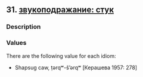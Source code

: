 ## 31. <a href =  'https://agricolamz.github.io/The_Circassian_Isoglosses_Database/31.html'>звукоподражание: стук</a>
### Description



### Values
There are the following value for each idiom:

* Shapsug  caw, ṭərqʷ-š'ərqʷ [Керашева 1957: 278] 

